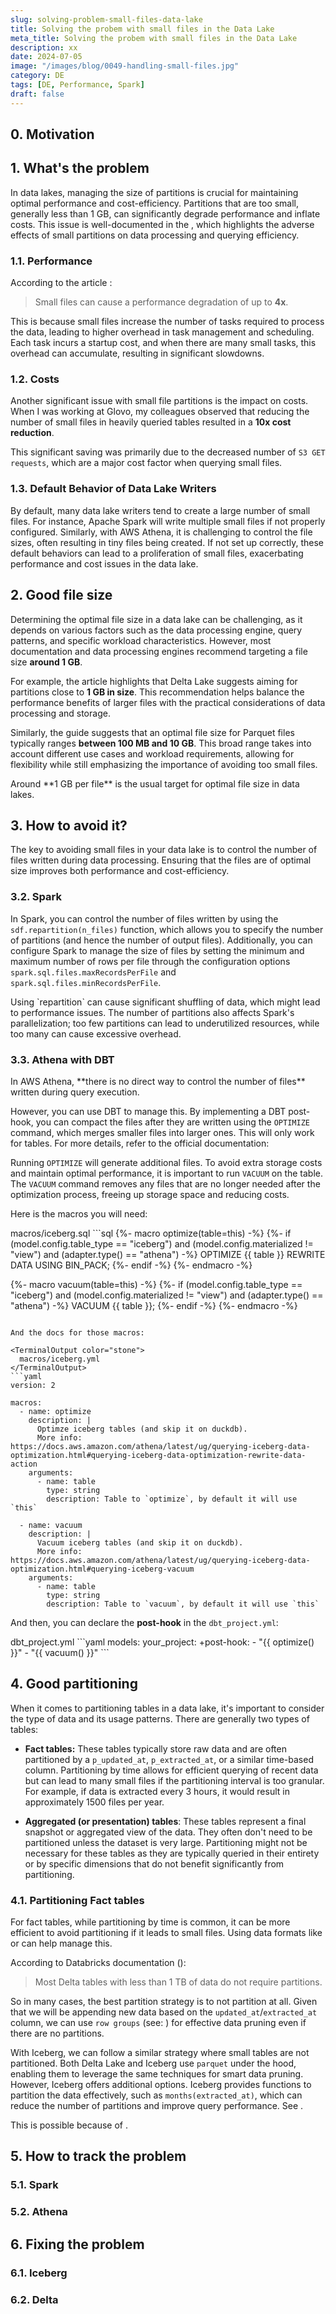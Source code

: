 ```yaml
---
slug: solving-problem-small-files-data-lake
title: Solving the probem with small files in the Data Lake
meta_title: Solving the probem with small files in the Data Lake
description: xx
date: 2024-07-05
image: "/images/blog/0049-handling-small-files.jpg"
category: DE
tags: [DE, Performance, Spark]
draft: false
---
```


## 0. Motivation

## 1. What's the problem

In data lakes, managing the size of partitions is crucial for maintaining optimal performance and cost-efficiency.
Partitions that are too small, generally less than 1 GB, can significantly degrade performance and inflate costs.
This issue is well-documented in the <FancyLink linkText="Delta Lake Optimisation Guide" url="https://www.linkedin.com/pulse/delta-lake-optimisation-guide-deenar-toraskar/"/>, which highlights the adverse effects of small partitions on data processing and querying efficiency.

### 1.1. Performance

According to the article <FancyLink linkText="Fixing the Small File Problem in Data Lake with Spark" url="https://medium.com/@satadru1998/%EF%B8%8F-fixing-the-small-file-problem-in-data-lake-with-spark-2cc9fbb86796" dark="true"/>:

> Small files can cause a performance degradation of up to **4x**.

This is because small files increase the number of tasks required to process the data, leading to higher overhead in task management and scheduling. Each task incurs a startup cost, and when there are many small tasks, this overhead can accumulate, resulting in significant slowdowns.

### 1.2. Costs

Another significant issue with small file partitions is the impact on costs.
When I was working at Glovo, my colleagues observed that reducing the number of small files in heavily queried tables resulted in a **10x cost reduction**.

This significant saving was primarily due to the decreased number of `S3 GET requests`, which are a major cost factor when querying small files.

### 1.3. Default Behavior of Data Lake Writers

By default, many data lake writers tend to create a large number of small files.
For instance, Apache Spark will write multiple small files if not properly configured.
Similarly, with AWS Athena, it is challenging to control the file sizes, often resulting in tiny files being created.
If not set up correctly, these default behaviors can lead to a proliferation of small files, exacerbating performance and cost issues in the data lake.

## 2. Good file size

Determining the optimal file size in a data lake can be challenging, as it depends on various factors such as the data processing engine, query patterns, and specific workload characteristics.
However, most documentation and data processing engines recommend targeting a file size **around 1 GB**.

For example, the <FancyLink linkText="Delta Lake Small File Compaction with OPTIMIZE" url="https://delta.io/blog/2023-01-25-delta-lake-small-file-compaction-optimize/"/> article highlights that Delta Lake suggests aiming for partitions close to **1 GB in size**. This recommendation helps balance the performance benefits of larger files with the practical considerations of data processing and storage.

Similarly, the <FancyLink linkText="DuckDB | Parquet File Sizes" url="https://duckdb.org/docs/guides/performance/file_formats.html#parquet-file-sizes"/> guide suggests that an optimal file size for Parquet files typically ranges **between 100 MB and 10 GB**. This broad range takes into account different use cases and workload requirements, allowing for flexibility while still emphasizing the importance of avoiding too small files.

<Notice type="success">
  Around **1 GB per file** is the usual target for optimal file size in data lakes.
</Notice>

## 3. How to avoid it?

The key to avoiding small files in your data lake is to control the number of files written during data processing.
Ensuring that the files are of optimal size improves both performance and cost-efficiency.

### 3.2. Spark

In Spark, you can control the number of files written by using the `sdf.repartition(n_files)` function, which allows you to specify the number of partitions (and hence the number of output files).
Additionally, you can configure Spark to manage the size of files by setting the minimum and maximum number of rows per file through the configuration options `spark.sql.files.maxRecordsPerFile` and `spark.sql.files.minRecordsPerFile`.

<Notice type="warning">
  Using `repartition` can cause significant shuffling of data, which might lead to performance issues.
  The number of partitions also affects Spark's parallelization; too few partitions can lead to underutilized resources, while too many can cause excessive overhead.
</Notice>

### 3.3. Athena with DBT

<Notice type="warning">
  In AWS Athena, **there is no direct way to control the number of files** written during query execution.
</Notice>

However, you can use DBT to manage this.
By implementing a DBT post-hook, you can compact the files after they are written using the `OPTIMIZE` command, which merges smaller files into larger ones.
This will only work for <FancyLink linkText="Iceberg" url="https://iceberg.apache.org/" company="iceberg"/> tables.
For more details, refer to the official documentation: <FancyLink linkText="Optimizing Iceberg tables" url="https://docs.aws.amazon.com/athena/latest/ug/querying-iceberg-data-optimization.html" company="aws"/>

Running `OPTIMIZE` will generate additional files. To avoid extra storage costs and maintain optimal performance, it is important to run `VACUUM` on the table.
The `VACUUM` command removes any files that are no longer needed after the optimization process, freeing up storage space and reducing costs.

Here is the macros you will need:

<TerminalOutput color="stone">
  macros/iceberg.sql
</TerminalOutput>
```sql
{%- macro optimize(table=this) -%}
    {%- if (model.config.table_type == "iceberg")
        and (model.config.materialized != "view")
        and (adapter.type() == "athena")
    -%}
        OPTIMIZE {{ table }} REWRITE DATA USING BIN_PACK;
    {%- endif -%}
{%- endmacro -%}

{%- macro vacuum(table=this) -%}
    {%- if (model.config.table_type == "iceberg")
        and (model.config.materialized != "view")
        and (adapter.type() == "athena")
    -%}
        VACUUM {{ table }};
    {%- endif -%}
{%- endmacro -%}
```

And the docs for those macros:

<TerminalOutput color="stone">
  macros/iceberg.yml
</TerminalOutput>
```yaml
version: 2

macros:
  - name: optimize
    description: |
      Optimze iceberg tables (and skip it on duckdb).
      More info: https://docs.aws.amazon.com/athena/latest/ug/querying-iceberg-data-optimization.html#querying-iceberg-data-optimization-rewrite-data-action
    arguments:
      - name: table
        type: string
        description: Table to `optimize`, by default it will use `this`

  - name: vacuum
    description: |
      Vacuum iceberg tables (and skip it on duckdb).
      More info: https://docs.aws.amazon.com/athena/latest/ug/querying-iceberg-data-optimization.html#querying-iceberg-vacuum
    arguments:
      - name: table
        type: string
        description: Table to `vacuum`, by default it will use `this`
```

And then, you can declare the **post-hook** in the `dbt_project.yml`:

<TerminalOutput color="stone">
  dbt_project.yml
</TerminalOutput>
```yaml
models:
  your_project:
    +post-hook:
      - "{{ optimize() }}"
      - "{{ vacuum() }}"
```

## 4. Good partitioning

When it comes to partitioning tables in a data lake, it's important to consider the type of data and its usage patterns.
There are generally two types of tables:

* **Fact tables:** These tables typically store raw data and are often partitioned by a `p_updated_at`, `p_extracted_at`, or a similar time-based column. Partitioning by time allows for efficient querying of recent data but can lead to many small files if the partitioning interval is too granular. For example, if data is extracted every 3 hours, it would result in approximately 1500 files per year.

* **Aggregated (or presentation) tables**: These tables represent a final snapshot or aggregated view of the data. They often don't need to be partitioned unless the dataset is very large. Partitioning might not be necessary for these tables as they are typically queried in their entirety or by specific dimensions that do not benefit significantly from partitioning.

### 4.1. Partitioning Fact tables

For fact tables, while partitioning by time is common, it can be more efficient to avoid partitioning if it leads to small files.
Using data formats like <FancyLink linkText="Delta Lake" url="https://delta.io/"/> or <FancyLink linkText="Apache Iceberg" url="https://iceberg.apache.org/" company="iceberg"/> can help manage this.

According to Databricks documentation (<FancyLink linkText="When to partition tables on Databricks" url="https://docs.databricks.com/en/tables/partitions.html"/>):

> Most Delta tables with less than 1 TB of data do not require partitions.

So in many cases, the best partition strategy is to not partition at all.
Given that we will be appending new data based on the `updated_at`/`extracted_at` column, we can use `row groups` (see: <FancyLink linkText="Parquet | Concepts" url="https://parquet.apache.org/docs/concepts/" company="parquet"/>) for effective data pruning even if there are no partitions.

With Iceberg, we can follow a similar strategy where small tables are not partitioned.
Both Delta Lake and Iceberg use `parquet` under the hood, enabling them to leverage the same techniques for smart data pruning.
However, Iceberg offers additional options.
Iceberg provides functions to partition the data effectively, such as `months(extracted_at)`, which can reduce the number of partitions and improve query performance.
See <FancyLink linkText="Iceberg | Partition Transforms" url="https://iceberg.apache.org/spec/#partition-transforms" company="iceberg"/>.

This is possible because of <FancyLink linkText="Iceberg's hidden partitioning" url="https://iceberg.apache.org/docs/1.4.0/partitioning/#icebergs-hidden-partitioning" company="iceberg"/>.

## 5. How to track the problem

### 5.1. Spark

### 5.2. Athena

## 6. Fixing the problem

### 6.1. Iceberg

### 6.2. Delta

